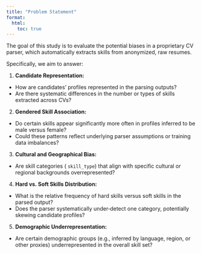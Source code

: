 ```yaml
---
title: "Problem Statement"
format:
  html:
    toc: true
---
```


The goal of this study is to evaluate the potential biases in a proprietary CV parser, which automatically extracts skills from anonymized, raw resumes. 

Specifically, we aim to answer:

1. **Candidate Representation:** 
- How are candidates’ profiles represented in the parsing outputs?
- Are there systematic differences in the number or types of skills extracted across CVs? 

2. **Gendered Skill Association:** 
- Do certain skills appear significantly more often in profiles inferred to be male versus female? 
- Could these patterns reflect underlying parser assumptions or training data imbalances? 

3. **Cultural and Geographical Bias:** 
- Are skill categories ( `skill_type`) that align with specific cultural or regional backgrounds overrepresented?

4. **Hard vs. Soft Skills Distribution:**
- What is the relative frequency of hard skills versus soft skills in the parsed output?
- Does the parser systematically under‐detect one category, potentially skewing candidate profiles?

5. **Demographic Underrepresentation:** 
- Are certain demographic groups (e.g., inferred by language, region, or other proxies) underrepresented in the overall skill set? 
